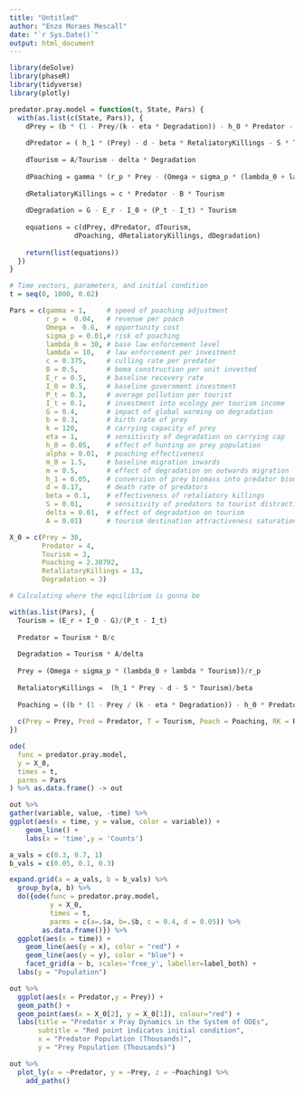 ```yaml
---
title: "Untitled"
author: "Enzo Moraes Mescall"
date: "`r Sys.Date()`"
output: html_document
---
```


```r
library(deSolve)
library(phaseR)
library(tidyverse)
library(plotly)
```



```r
predator.pray.model = function(t, State, Pars) {
  with(as.list(c(State, Pars)), {
    dPrey = (b * (1 - Prey/(k - eta * Degradation)) - h_0 * Predator - alpha * Poaching) * Prey + m_0 - m * Degradation
    
    dPredator = ( h_1 * (Prey) - d - beta * RetaliatoryKillings - S * Tourism) * Predator
    
    dTourism = A/Tourism - delta * Degradation
    
    dPoaching = gamma * (r_p * Prey - (Omega + sigma_p * (lambda_0 + lambda * Tourism))) * Poaching
    
    dRetaliatoryKillings = c * Predator - B * Tourism
    
    dDegradation = G - E_r - I_0 + (P_t - I_t) * Tourism
  
    equations = c(dPrey, dPredator, dTourism,
                dPoaching, dRetaliatoryKillings, dDegradation)
    
    return(list(equations))
  })
}

# Time vectors, parameters, and initial condition
t = seq(0, 1000, 0.02)

Pars = c(gamma = 1,     # speed of poaching adjustment
         r_p =  0.04,   # revenue per poach
         Omega =  0.6,  # opportunity cost
         sigma_p = 0.01,# risk of poaching
         lambda_0 = 30, # base law enforcement level
         lambda = 10,   # law enforcement per investment
         c = 0.375,     # culling rate per predator
         B = 0.5,       # boma construction per unit invested
         E_r = 0.5,     # baseline recovery rate
         I_0 = 0.5,     # baseline government investment
         P_t = 0.3,     # average pollution per tourist
         I_t = 0.1,     # investment into ecology per tourism income
         G = 0.4,       # impact of global warming on degradation
         b = 0.3,       # birth rate of prey
         k = 120,       # carrying capacity of prey
         eta = 1,       # sensitivity of degradation on carrying cap
         h_0 = 0.05,    # effect of hunting on prey population
         alpha = 0.01,  # poaching effectiveness
         m_0 = 1.5,     # baseline migration inwards
         m = 0.5,       # effect of degradation on outwards migration
         h_1 = 0.05,    # conversion of prey biomass into predator biomass
         d = 0.17,      # death rate of predators
         beta = 0.1,    # effectiveness of retaliatory killings
         S = 0.01,      # sensitivity of predators to tourist distractions
         delta = 0.01,  # effect of degradation on tourism
         A = 0.01)      # tourism destination attractiveness saturation

X_0 = c(Prey = 30,
        Predator = 4,
        Tourism = 3,
        Poaching = 2.30792,
        RetaliatoryKillings = 13,
        Degradation = 3)
```

```r
# Calculating where the equilibrium is gonna be

with(as.list(Pars), {
  Tourism = (E_r + I_0 - G)/(P_t - I_t)
  
  Predator = Tourism * B/c
  
  Degradation = Tourism * A/delta
  
  Prey = (Omega + sigma_p * (lambda_0 + lambda * Tourism))/r_p
  
  RetaliatoryKillings =  (h_1 * Prey - d - S * Tourism)/beta
  
  Poaching = ((b * (1 - Prey / (k - eta * Degradation)) - h_0 * Predator) * Prey + m_0 - m * Degradation)/(alpha * Prey)
  
  c(Prey = Prey, Pred = Predator, T = Tourism, Poach = Poaching, RK = RetaliatoryKillings, D = Degradation)
})
```


```r
ode(
  func = predator.pray.model,
  y = X_0,
  times = t,
  parms = Pars
) %>% as.data.frame() -> out
```

```r
out %>%
gather(variable, value, -time) %>%
ggplot(aes(x = time, y = value, color = variable)) +
    geom_line() +
    labs(x = 'time',y = 'Counts')
```

```r
a_vals = c(0.3, 0.7, 1)
b_vals = c(0.05, 0.1, 0.3)

expand.grid(a = a_vals, b = b_vals) %>%
  group_by(a, b) %>%
  do({ode(func = predator.pray.model,
          y = X_0,
          times = t,
          parms = c(a=.$a, b=.$b, c = 0.4, d = 0.05)) %>%
        as.data.frame()}) %>%
  ggplot(aes(x = time)) +
    geom_line(aes(y = x), color = "red") +
    geom_line(aes(y = y), color = "blue") +
    facet_grid(a ~ b, scales='free_y', labeller=label_both) +
  labs(y = "Population")
```


```r
out %>%
  ggplot(aes(x = Predator,y = Prey)) +
  geom_path() +
  geom_point(aes(x = X_0[2], y = X_0[1]), colour="red") +
  labs(title = "Predator x Pray Dynamics in the System of ODEs",
       subtitle = "Red point indicates initial condition",
       x = "Predator Population (Thousands)",
       y = "Prey Population (Thousands)")
```

```r
out %>%
  plot_ly(x = ~Predator, y = ~Prey, z = ~Poaching) %>%
    add_paths()
```






 